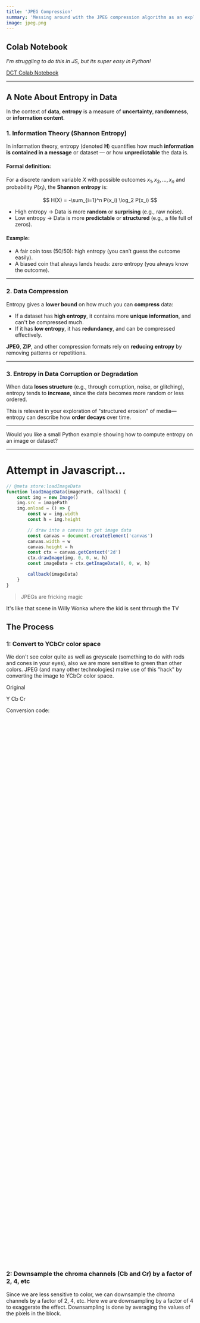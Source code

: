 ```yaml
---
title: 'JPEG Compression'
summary: 'Messing around with the JPEG compression algorithm as an exploration of glitch art'
image: jpeg.png
---
```


## Colab Notebook

_I'm struggling to do this in JS, but its super easy in Python!_

[DCT Colab Notebook](https://colab.research.google.com/drive/1XuRsUmFmAJ2lEuvaJp4W58M9FYUzW5hT?usp=sharing)

---

## A Note About Entropy in Data

In the context of **data**, **entropy** is a measure of **uncertainty**, **randomness**, or **information content**.

### 1. **Information Theory (Shannon Entropy)**

In information theory, entropy (denoted **H**) quantifies how much **information is contained in a message** or dataset — or how **unpredictable** the data is.

#### Formal definition:

For a discrete random variable $X$ with possible outcomes $x_1, x_2, ..., x_n$ and probability $P(x_i)$, the **Shannon entropy** is:

$$
H(X) = -\sum_{i=1}^n P(x_i) \log_2 P(x_i)
$$

-   High entropy → Data is more **random** or **surprising** (e.g., raw noise).
-   Low entropy → Data is more **predictable** or **structured** (e.g., a file full of zeros).

#### Example:

-   A fair coin toss (50/50): high entropy (you can’t guess the outcome easily).
-   A biased coin that always lands heads: zero entropy (you always know the outcome).

---

### 2. **Data Compression**

Entropy gives a **lower bound** on how much you can **compress** data:

-   If a dataset has **high entropy**, it contains more **unique information**, and can't be compressed much.
-   If it has **low entropy**, it has **redundancy**, and can be compressed effectively.

**JPEG**, **ZIP**, and other compression formats rely on **reducing entropy** by removing patterns or repetitions.

---

### 3. **Entropy in Data Corruption or Degradation**

When data **loses structure** (e.g., through corruption, noise, or glitching), entropy tends to **increase**, since the data becomes more random or less ordered.

This is relevant in your exploration of "structured erosion" of media—entropy can describe how **order decays** over time.

---

Would you like a small Python example showing how to compute entropy on an image or dataset?

---

# Attempt in Javascript...

```javascript
// @meta store:loadImageData
function loadImageData(imagePath, callback) {
    const img = new Image()
    img.src = imagePath
    img.onload = () => {
        const w = img.width
        const h = img.height

        // draw into a canvas to get image data
        const canvas = document.createElement('canvas')
        canvas.width = w
        canvas.height = h
        const ctx = canvas.getContext('2d')
        ctx.drawImage(img, 0, 0, w, h)
        const imageData = ctx.getImageData(0, 0, w, h)

        callback(imageData)
    }
}
```

> JPEGs are fricking magic

It's like that scene in Willy Wonka where the kid is sent through the TV

## The Process

### 1: Convert to YCbCr color space

We don't see color quite as well as greyscale (something to do with rods and cones in your eyes), also we are more sensitive to green than other colors. JPEG (and many other technologies) make use of this "hack" by converting the image to YCbCr color space.

Original

<Canvas id="originalImageCanvas" width={480} height={480} />
Y
<Canvas id="yCanvas" width={240} height={240} />
Cb
<Canvas id="cbCanvas" width={240} height={240} />
Cr
<Canvas id="crCanvas" width={240} height={240} />

Conversion code:

```javascript
// @meta store:convertToYCbCr
function convertToYCbCr(imageData) {
    // Create ImageData objects for Y, Cb, and Cr channels
    const yData = new ImageData(imageData.width, imageData.height)
    const cbData = new ImageData(imageData.width, imageData.height)
    const crData = new ImageData(imageData.width, imageData.height)

    const data = imageData.data
    for (let i = 0; i < imageData.data.length; i += 4) {
        const r = data[i]
        const g = data[i + 1]
        const b = data[i + 2]

        // Using BT.601 "full range" style formulas (similar to JPEG)
        const y = 0.299 * r + 0.587 * g + 0.114 * b
        const cb = -0.168736 * r - 0.331264 * g + 0.5 * b + 128
        const cr = 0.5 * r - 0.418688 * g - 0.081312 * b + 128

        // Clamp values to 0-255 for display
        const yDisplay = Math.max(0, Math.min(255, y))
        const cbDisplay = Math.max(0, Math.min(255, cb))
        const crDisplay = Math.max(0, Math.min(255, cr))

        yData.data[i] = yDisplay
        yData.data[i + 1] = yDisplay
        yData.data[i + 2] = yDisplay
        yData.data[i + 3] = 255.0

        cbData.data[i] = cbDisplay
        cbData.data[i + 1] = cbDisplay
        cbData.data[i + 2] = cbDisplay
        cbData.data[i + 3] = 255.0

        crData.data[i] = crDisplay
        crData.data[i + 1] = crDisplay
        crData.data[i + 2] = crDisplay
        crData.data[i + 3] = 255.0
    }

    return { yData, cbData, crData }
}
```

```javascript
// @meta store:convertToRGB
function convertToRGB(yData, cbData, crData) {
    // Create single RGB ImageData object
    const rgbData = new ImageData(yData.width, yData.height)

    for (let i = 0; i < yData.data.length; i += 4) {
        const y = yData.data[i]
        const cb = cbData.data[i] - 128 // Subtract 128 to get back to signed values
        const cr = crData.data[i] - 128

        // Convert YCbCr back to RGB using BT.601 "full range" inverse formulas
        const r = y + 1.402 * cr
        const g = y - 0.344136 * cb - 0.714136 * cr
        const b = y + 1.772 * cb

        // Clamp values to 0-255 and set RGB channels
        rgbData.data[i] = Math.max(0, Math.min(255, r))
        rgbData.data[i + 1] = Math.max(0, Math.min(255, g))
        rgbData.data[i + 2] = Math.max(0, Math.min(255, b))
        rgbData.data[i + 3] = 255
    }

    return rgbData
}
```

```javascript
// @meta load:loadImageData load:convertToYCbCr
const originalImageCanvas = document.getElementById('originalImageCanvas')
const yCanvas = document.getElementById('yCanvas')
const cbCanvas = document.getElementById('cbCanvas')
const crCanvas = document.getElementById('crCanvas')

const ctxOriginal = originalImageCanvas.getContext('2d')
const ctxY = yCanvas.getContext('2d')
const ctxCb = cbCanvas.getContext('2d')
const ctxCr = crCanvas.getContext('2d')

loadImageData('/images/_notes/jpeg/mad_cat.jpg', (imageData) => {
    // make all canvases the same size - matching the image
    originalImageCanvas.width = imageData.width
    originalImageCanvas.height = imageData.height
    yCanvas.width = imageData.width
    yCanvas.height = imageData.height
    cbCanvas.width = imageData.width
    cbCanvas.height = imageData.height
    crCanvas.width = imageData.width
    crCanvas.height = imageData.height

    // draw into the original canvas
    ctxOriginal.putImageData(imageData, 0, 0)

    // Convert to YCbCr
    const { yData, cbData, crData } = convertToYCbCr(imageData)

    ctxY.putImageData(yData, 0, 0)
    ctxCb.putImageData(cbData, 0, 0)
    ctxCr.putImageData(crData, 0, 0)
})
```

### 2: Downsample the chroma channels (Cb and Cr) by a factor of 2, 4, etc

Since we are less sensitive to color, we can downsample the chroma channels by a factor of 2, 4, etc. Here we are downsampling by a factor of 4 to exaggerate the effect. Downsampling is done by averaging the values of the pixels in the block.

```javascript
// @meta store:downsample
function downsample(imageData) {
    const downsampleFactor = 4
    const downsampledData = new ImageData(imageData.width / downsampleFactor, imageData.height / downsampleFactor)

    for (let y = 0; y < imageData.height; y += downsampleFactor) {
        for (let x = 0; x < imageData.width; x += downsampleFactor) {
            let sum = 0
            for (let dy = 0; dy < downsampleFactor; dy++) {
                for (let dx = 0; dx < downsampleFactor; dx++) {
                    const i = ((y + dy) * imageData.width + (x + dx)) * 4
                    sum += imageData.data[i]
                }
            }

            // Average the values
            const avg = sum / (downsampleFactor * downsampleFactor)

            // Set the downsampled pixel
            const dstIdx = ((y / downsampleFactor) * (imageData.width / downsampleFactor) + x / downsampleFactor) * 4
            downsampledData.data[dstIdx] = avg
            downsampledData.data[dstIdx + 1] = avg
            downsampledData.data[dstIdx + 2] = avg
            downsampledData.data[dstIdx + 3] = 255
        }
    }

    return downsampledData
}
```

```javascript
// @meta store:upsample
function upsample(imageData) {
    const upsampleFactor = 4
    const originalWidth = imageData.width
    const originalHeight = imageData.height
    const upsampledWidth = originalWidth * upsampleFactor
    const upsampledHeight = originalHeight * upsampleFactor

    const upsampledData = new ImageData(upsampledWidth, upsampledHeight)

    for (let y = 0; y < originalHeight; y++) {
        // Loop through each row of the original image
        for (let x = 0; x < originalWidth; x++) {
            // Loop through each column of the original image
            // Get the color of the current original pixel
            const srcIdx = (y * originalWidth + x) * 4
            const r = imageData.data[srcIdx]
            const g = imageData.data[srcIdx + 1]
            const b = imageData.data[srcIdx + 2]
            const a = imageData.data[srcIdx + 3]

            // Fill a block of pixels in the upsampled image
            for (let dy = 0; dy < upsampleFactor; dy++) {
                // Loop for the height of the block
                for (let dx = 0; dx < upsampleFactor; dx++) {
                    // Loop for the width of the block
                    const destY = y * upsampleFactor + dy
                    const destX = x * upsampleFactor + dx
                    const dstIdx = (destY * upsampledWidth + destX) * 4

                    upsampledData.data[dstIdx] = r
                    upsampledData.data[dstIdx + 1] = g
                    upsampledData.data[dstIdx + 2] = b
                    upsampledData.data[dstIdx + 3] = a
                }
            }
        }
    }
    return upsampledData
}
```

Cb

<Canvas id="cbDownsampled" width={240} height={240} />

Cr

<Canvas id="crDownsampled" width={240} height={240} />

Recombined Image After Downsampling (split with original for comparison)

<Canvas id="recombined" width={480} height={480} />

I can't tell the difference between the original and the recombined image, can you?

```javascript
// @meta load:loadImageData load:convertToYCbCr load:downsample load:convertToRGB load:upsample
const cbDownsampledCanvas = document.getElementById('cbDownsampled')
const crDownsampledCanvas = document.getElementById('crDownsampled')
const ctxCbDownsampled = cbDownsampledCanvas.getContext('2d')
const ctxCrDownsampled = crDownsampledCanvas.getContext('2d')
const recombinedCanvas = document.getElementById('recombined')
const recombinedCtx = recombinedCanvas.getContext('2d')

loadImageData('/images/_notes/jpeg/mad_cat.jpg', (imageData) => {
    const { yData, cbData, crData } = convertToYCbCr(imageData)

    // Set canvas sizes to match downsampled dimensions
    cbDownsampledCanvas.width = imageData.width / 4
    cbDownsampledCanvas.height = imageData.height / 4
    crDownsampledCanvas.width = imageData.width / 4
    crDownsampledCanvas.height = imageData.height / 4

    // Downsample the chroma channels
    const downsampledCbImageData = downsample(cbData)
    const downsampledCrImageData = downsample(crData)

    // display the downsampled chroma channels
    ctxCbDownsampled.putImageData(downsampledCbImageData, 0, 0)
    ctxCrDownsampled.putImageData(downsampledCrImageData, 0, 0)

    // Upsample the chroma channels so we can recombine and compare
    const upsampledCbImageData = upsample(downsampledCbImageData)
    const upsampledCrImageData = upsample(downsampledCrImageData)

    // Recombine the Y, Cb, and Cr channels
    const recombinedImageData = convertToRGB(yData, upsampledCbImageData, upsampledCrImageData)

    // display the recombined image split with original for compare
    const displayData = recombinedCtx.getImageData(0, 0, recombinedCanvas.width, recombinedCanvas.height)
    for (let i = 0; i < displayData.data.length; i += 4) {
        const x = (i / 4) % recombinedCanvas.width
        if (x > recombinedCanvas.width / 2) {
            displayData.data[i] = imageData.data[i]
            displayData.data[i + 1] = imageData.data[i + 1]
            displayData.data[i + 2] = imageData.data[i + 2]
            displayData.data[i + 3] = imageData.data[i + 3]
        } else {
            displayData.data[i] = recombinedImageData.data[i]
            displayData.data[i + 1] = recombinedImageData.data[i + 1]
            displayData.data[i + 2] = recombinedImageData.data[i + 2]
            displayData.data[i + 3] = recombinedImageData.data[i + 3]
        }
    }
    recombinedCtx.putImageData(displayData, 0, 0)
})
```

### 3: Apply the DCT (Discrete Cosine Transform)

This is the magical step in JPEG compression, converting image data into frequency data. Spacial domain to frequency domain.

To do this we use the [DCT-II (Discrete Cosine Transform)](https://en.wikipedia.org/wiki/JPEG#Discrete_cosine_transform). DCT involves a lot of cosine terms, which are expensive to compute. We can precompute them to speed up the process. Below is a somewhat optimized version of the DCT.

```javascript
// @meta store:dct
/**
 * Performs a 2D Discrete Cosine Transform (DCT-II) on image data.
 * This implementation uses the separability property of 2D DCT
 * and pre-computes cosine terms and normalization factors for optimization.
 *
 * @param {object} imageData - An object with width, height, and data properties.
 * data is expected to be a Uint8ClampedArray (like from a Canvas).
 * Assumes 4 channels per pixel (RGBA), uses the Red channel.
 * @returns {Array<Array<number>>} A 2D array (height x width) of DCT coefficients.
 */
function dctOptimizedWithPrecomputation(imageData) {
    const { width, height, data } = imageData

    // 1. Convert image to a 2D array of grayscale values (using Red channel)
    // For actual JPEG compression, you would typically level-shift by subtracting 128.
    // Here, we'll use the raw pixel values.
    const gray = []
    for (let y = 0; y < height; y++) {
        const row = new Array(width)
        for (let x = 0; x < width; x++) {
            const i = (y * width + x) * 4 // Index for the Red channel
            row[x] = data[i] - 128 // level-shifted
        }
        gray.push(row)
    }

    // 2. Precompute cosine tables
    const PI = Math.PI

    // Cosine table for horizontal (X) DCT: cosX[v][x] = cos(((2x + 1) * v * PI) / (2 * width))
    const cosX = new Array(width)
    for (let v = 0; v < width; v++) {
        cosX[v] = new Array(width)
        for (let x = 0; x < width; x++) {
            cosX[v][x] = Math.cos(((2 * x + 1) * v * PI) / (2 * width))
        }
    }

    // Cosine table for vertical (Y) DCT: cosY[u][y] = cos(((2y + 1) * u * PI) / (2 * height))
    const cosY = new Array(height)
    for (let u = 0; u < height; u++) {
        cosY[u] = new Array(height)
        for (let y = 0; y < height; y++) {
            cosY[u][y] = Math.cos(((2 * y + 1) * u * PI) / (2 * height))
        }
    }

    // 3. Pre-compute Alpha Normalization Factors
    const alphaWidth = new Array(width)
    for (let v = 0; v < width; v++) {
        alphaWidth[v] = v === 0 ? Math.sqrt(1 / width) : Math.sqrt(2 / width)
    }

    const alphaHeight = new Array(height)
    for (let u = 0; u < height; u++) {
        alphaHeight[u] = u === 0 ? Math.sqrt(1 / height) : Math.sqrt(2 / height)
    }

    // 4. Apply 1D DCT-II to each row (Horizontal Pass)
    const tempRowDCT = [] // intermediate matrix after row DCTs
    for (let r = 0; r < height; r++) {
        // for each row
        const newRow = new Array(width).fill(0)
        for (let v = 0; v < width; v++) {
            // v is the frequency component for the row
            let sum = 0
            for (let x = 0; x < width; x++) {
                // x is the spatial domain index for the row
                sum += gray[r][x] * cosX[v][x]
            }
            newRow[v] = sum
        }
        tempRowDCT.push(newRow)
    }

    // 5. Apply 1D DCT-II to each column of tempRowDCT (Vertical Pass)
    const dctCoefficients = [] // Final 2D array for DCT coefficients
    for (let u = 0; u < height; u++) {
        // u is the frequency component for the column
        dctCoefficients[u] = new Array(width) // Initialize the row for this u
        for (let v = 0; v < width; v++) {
            // v is the column index in tempRowDCT (and final v)
            let sum = 0
            for (let y = 0; y < height; y++) {
                // y is the spatial domain index for the column (row index in tempRowDCT)
                sum += tempRowDCT[y][v] * cosY[u][y]
            }
            dctCoefficients[u][v] = alphaHeight[u] * alphaWidth[v] * sum
        }
    }

    return dctCoefficients // Returns a 2D array [height][width]
}
```

```javascript
// @meta store:visualizeDctCoefficients
/**
 * Creates an ImageData object for visualizing DCT coefficients.
 * This is NOT an Inverse DCT; it's a visual representation of the frequency magnitudes.
 *
 * @param {Array<Array<number>>} dctCoefficients - The 2D array of DCT coefficients.
 * @param {number} width - The width of the original image (and the DCT matrix).
 * @param {number} height - The height of the original image (and the DCT matrix).
 * @param {boolean} useLogScale - Whether to apply a logarithmic scale for better visualization.
 * @returns {ImageData} An ImageData object representing the DCT coefficient magnitudes.
 */
function visualizeDctCoefficients(dctCoefficients, width, height, useLogScale = true) {
    // Create a new ImageData object.
    // In a browser, you might need a canvas context to create ImageData:
    // const canvas = document.createElement('canvas');
    // const ctx = canvas.getContext('2d');
    // const newImageData = ctx.createImageData(width, height);
    // For simplicity here, we'll assume ImageData can be constructed if not in a strict browser context
    // or that this function will be used where ctx is available to create it.
    // Let's proceed as if we can directly make one for the logic, but note this for browser use.
    const newImageData = new ImageData(width, height) // This works in modern browsers & Node.js with canvas lib
    const data = newImageData.data

    const tempValues = []
    let minVal = Infinity
    let maxVal = -Infinity

    for (let u = 0; u < height; u++) {
        const row = []
        for (let v = 0; v < width; v++) {
            const coeff = dctCoefficients[u][v]
            let displayVal
            if (useLogScale) {
                // Log scale emphasizes smaller AC coefficients.
                // Add 1 to handle zero coefficients before log.
                displayVal = Math.log(1 + Math.abs(coeff))
            } else {
                // Linear scale of absolute magnitudes
                displayVal = Math.abs(coeff)
            }
            row.push(displayVal)
            if (displayVal < minVal) minVal = displayVal
            if (displayVal > maxVal) maxVal = displayVal
        }
        tempValues.push(row)
    }

    const range = maxVal - minVal

    for (let u = 0; u < height; u++) {
        for (let v = 0; v < width; v++) {
            let scaledValue = 0
            const displayVal = tempValues[u][v]

            if (range > 0) {
                scaledValue = ((displayVal - minVal) / range) * 255
            } else if (minVal > 0) {
                // All values are the same, and non-zero
                scaledValue = 128 // Or 255 if you prefer, or minVal if it's already 0-255
            }
            // scaledValue is already 0 if range is 0 and minVal is 0

            scaledValue = Math.max(0, Math.min(255, scaledValue)) // Clamp to 0-255

            const i = (u * width + v) * 4
            data[i] = scaledValue // Red
            data[i + 1] = scaledValue // Green
            data[i + 2] = scaledValue // Blue
            data[i + 3] = 255 // Alpha (fully opaque)
        }
    }
    return newImageData
}
```

Results of the DCT:

<Canvas id="dct_results" width={480} height={480} />

```javascript
// @meta load:loadImageData load:dct load:visualizeDctCoefficients
const dctResultsCanvas = document.getElementById('dct_results')
const ctxDctResults = dctResultsCanvas.getContext('2d')

loadImageData('/images/_notes/jpeg/mad_cat.jpg', (imageData) => {
    console.time('DCT Optimized')
    const dctResult = dctOptimizedWithPrecomputation(imageData)
    console.timeEnd('DCT Optimized')

    console.log("DCT Coefficients (first few rows/cols of first block if it's block-based):")
    for (let i = 0; i < Math.min(5, dctResult.length); i++) {
        console.log(
            dctResult[i].slice(0, Math.min(5, dctResult[0] ? dctResult[0].length : 0)).map((val) => val.toFixed(2))
        )
    }

    // Visualize DCT coefficients
    const canvasWidth = dctResultsCanvas.width
    const canvasHeight = dctResultsCanvas.height
    const dctImageData = visualizeDctCoefficients(dctResult, canvasWidth, canvasHeight, true)

    ctxDctResults.putImageData(dctImageData, 0, 0)
})
```

### 4: Quantize (lossy part)

Most images shot by camera don't contain high frequency changes. Also, our vision is less sensitive to it. Let's remove high frequency changes to save some space.

How are quantization tables made?

### 5: Encode the data (lossless part)

???

### X: Reverse the process

### Further Exploration

-   Painting app where you paint the coefficients
-   Make your own quantization table interactively

### References

-   [Computerphile](https://www.youtube.com/watch?v=n_uNPbdenRs)
-   [The Unreasonable Effectiveness of JPEG](https://www.youtube.com/watch?v=0me3guauqOU)
-   [How JPEG works](https://cgjennings.ca/articles/jpeg-compression/)
-   [DCT8x8 on the GPU](https://developer.download.nvidia.com/assets/cuda/files/dct8x8.pdf)
